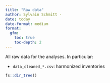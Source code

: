 ```yaml
---
title: "Raw data"
author: Sylvain Schmitt -
date: today
date-format: medium
format: 
  gfm:
    toc: true
    toc-depth: 2
---
```


All raw data for the analyses. In particular:

-   `data_cleaned_*.csv`: harmonized inventories

```r
fs::dir_tree()
```

